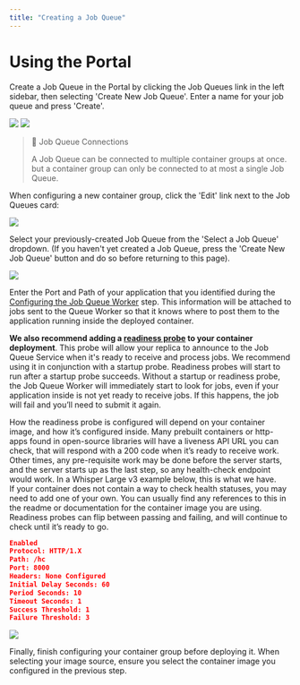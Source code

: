 ```yaml
---
title: "Creating a Job Queue"
---
```


# Using the Portal

Create a Job Queue in the Portal by clicking the Job Queues link in the left sidebar, then selecting 'Create New Job Queue'. Enter a name for your job queue and press 'Create'.

<img src="/container-engine/images/3fe2029-image.png" />

<img src="/container-engine/images/3f3bbf7-image.png" />

> 📘 Job Queue Connections
>
> A Job Queue can be connected to multiple container groups at once. but a container group can only be connected to at most a single Job Queue.

When configuring a new container group, click the 'Edit' link next to the Job Queues card:

<img src="/container-engine/images/6ef9e27-image.png" />

Select your previously-created Job Queue from the 'Select a Job Queue' dropdown. (If you haven't yet created a Job Queue, press the 'Create New Job Queue' button and do so before returning to this page).

<img src="/container-engine/images/0592577-image.png" />

Enter the Port and Path of your application that you identified during the [Configuring the Job Queue Worker](/container-engine/job-queues/queue-worker) step. This information will be attached to jobs sent to the Queue Worker so that it knows where to post them to the application running inside the deployed container.

**We also recommend adding a [readiness probe](/container-engine/health-probes/readiness-probes) to your container deployment**. This probe will allow your replica to announce to the Job Queue Service when it's ready to receive and process jobs. We recommend using it in conjunction with a startup probe. Readiness probes will start to run after a startup probe succeeds. Without a startup or readiness probe, the Job Queue Worker will immediately start to look for jobs, even if your application inside is not yet ready to receive jobs. If this happens, the job will fail and you’ll need to submit it again.

How the readiness probe is configured will depend on your container image, and how it’s configured inside. Many prebuilt containers or http-apps found in open-source libraries will have a liveness API URL you can check, that will respond with a 200 code when it’s ready to receive work.  
Other times, any pre-requisite work may be done before the server starts, and the server starts up as the last step, so any health-check endpoint would work. In a Whisper Large v3 example below, this is what we have.  
If your container does not contain a way to check health statuses, you may need to add one of your own. You can usually find any references to this in the readme or documentation for the container image you are using. Readiness probes can flip between passing and failing, and will continue to check until it’s ready to go.

```json
Enabled
Protocol: HTTP/1.X
Path: /hc
Port: 8000
Headers: None Configured
Initial Delay Seconds: 60
Period Seconds: 10
Timeout Seconds: 1
Success Threshold: 1
Failure Threshold: 3
```

<img src="/container-engine/images/6a6961b-image.png" />

Finally, finish configuring your container group before deploying it. When selecting your image source, ensure you select the container image you configured in the previous step.

